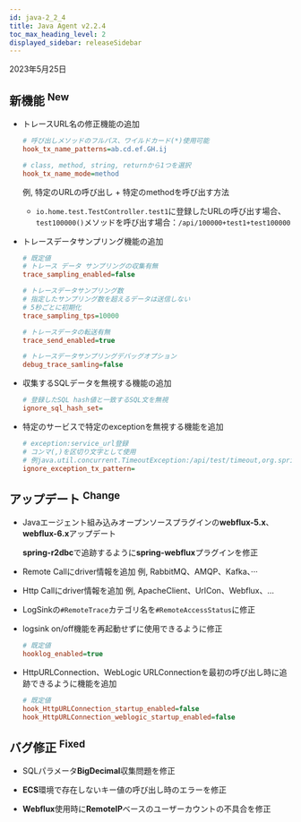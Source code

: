```yaml
---
id: java-2_2_4
title: Java Agent v2.2.4
toc_max_heading_level: 2
displayed_sidebar: releaseSidebar
---
```


2023年5月25日

## 新機能 <sup><Status>New</Status></sup>

- トレースURL名の修正機能の追加

  ```ini title='whatap.conf'
  # 呼び出しメソッドのフルパス、ワイルドカード(*)使用可能
  hook_tx_name_patterns=ab.cd.ef.GH.ij

  # class, method, string, returnから1つを選択
  hook_tx_name_mode=method
  ```

  例, 特定のURLの呼び出し + 特定のmethodを呼び出す方法

  - `io.home.test.TestController.test1`に登録したURLの呼び出す場合、`test100000()`メソッドを呼び出す場合：`/api/100000+test1+test100000`

- トレースデータサンプリング機能の追加

  ```ini title='whatap.conf'
  # 既定値
  # トレース データ サンプリングの収集有無
  trace_sampling_enabled=false

  # トレースデータサンプリング数
  # 指定したサンプリング数を超えるデータは送信しない
  # 5秒ごとに初期化
  trace_sampling_tps=10000

  # トレースデータの転送有無
  trace_send_enabled=true

  # トレースデータサンプリングデバッグオプション
  debug_trace_samling=false
  ```

- 収集するSQLデータを無視する機能の追加

  ```ini title='whatap.conf'
  # 登録したSQL hash値と一致するSQL文を無視
  ignore_sql_hash_set=
  ```

- 特定のサービスで特定のexceptionを無視する機能を追加

  ```ini title='whatap.conf'
  # exception:service_url登録
  # コンマ(,)を区切り文字として使用
  # 例java.util.concurrent.TimeoutException:/api/test/timeout,org.springframework.web.util.NestedServletException:/api/posts/test/cexception
  ignore_exception_tx_pattern=
  ```

## アップデート <sup><Status>Change</Status></sup>

- Javaエージェント組み込みオープンソースプラグインの**webflux-5.x**、**webflux-6.x**アップデート

  **spring-r2dbc**で追跡するように**spring-webflux**プラグインを修正

- Remote Callにdriver情報を追加 例, RabbitMQ、AMQP、Kafka、···

- Http Callにdriver情報を追加 例, ApacheClient、UrlCon、Webflux、…

- LogSinkの`#RemoteTrace`カテゴリ名を`#RemoteAccessStatus`に修正

- logsink on/off機能を再起動せずに使用できるように修正
  ```ini title='whatap.conf'
  # 既定値
  hooklog_enabled=true
  ```

- HttpURLConnection、WebLogic URLConnectionを最初の呼び出し時に追跡できるように機能を追加
  ```ini title='whatap.conf'
  # 既定値
  hook_HttpURLConnection_startup_enabled=false
  hook_HttpURLConnection_weblogic_startup_enabled=false
  ```

## バグ修正 <sup><Status>Fixed</Status></sup>

- SQLパラメータ**BigDecimal**収集問題を修正

- **ECS**環境で存在しないキー値の呼び出し時のエラーを修正

- **Webflux**使用時に**RemoteIP**ベースのユーザーカウントの不具合を修正
